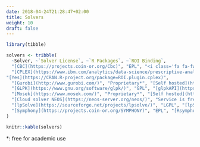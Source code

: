```yaml
---
date: 2018-04-24T21:28:47+02:00
title: Solvers
weight: 10
draft: false
---
```


```r
library(tibble)

solvers <- tribble(
  ~Solver, ~`Solver License`, ~`R Packages`, ~`ROI Binding`,
  "[CBC](https://projects.coin-or.org/Cbc)", "EPL", "<i class='fa fa-fw fa-github'></i> [rcbc](https://github.com/dirkschumacher/rcbc)", "<i class='fa fa-fw fa-github'></i> [Yes](https://github.com/dirkschumacher/ROI.plugin.cbc)",
  "[CPLEX](https://www.ibm.com/analytics/data-science/prescriptive-analytics/cplex-optimizer)", "Proprietary*", "[cplexAPI](https://CRAN.R-project.org/package=cplexAPI), [Rcplex](https://CRAN.R-project.org/package=Rcplex)",
"[Yes](https://CRAN.R-project.org/package=ROI.plugin.cplex)",
  "[Gurobi](http://www.gurobi.com/)", "Proprietary*", "[Self hosted](http://www.gurobi.com/products/modeling-languages/r)", "<i class='fa fa-fw fa-github'></i> [Yes](https://github.com/Fl0Sch/ROI.plugin.gurobi)",
  "[GLPK](https://www.gnu.org/software/glpk/)", "GPL", "[glpkAPI](https://CRAN.R-project.org/package=glpkAPI), [Rglpk](https://CRAN.R-project.org/package=Rglpk)", "[Yes](https://CRAN.R-project.org/package=ROI.plugin.glpk)",
  "[Mosek](https://www.mosek.com/)", "Proprietary*", "[Self hosted](https://docs.mosek.com/8.1/rmosek/install-interface.html)", "",
  "[Cloud solver NEOS](https://neos-server.org/neos/)", "Service is free<br><small>(special terms exist for certain solvers)</small>", "-", "[Yes (on R-Forge)](https://r-forge.r-project.org/R/?group_id=308)",
  "[lpSolve](https://sourceforge.net/projects/lpsolve/)", "LGPL", "[lpSolve](https://CRAN.R-project.org/package=lpSolve), [lpSolveAPI](https://CRAN.R-project.org/package=lpSolveAPI)", "",
  "[Symphony](https://projects.coin-or.org/SYMPHONY)", "EPL", "[Rsymphony](https://CRAN.R-project.org/package=Rsymphony)", "[Yes](https://CRAN.R-project.org/package=ROI.plugin.symphony)"
)

knitr::kable(solvers)
```

*: free for academic use